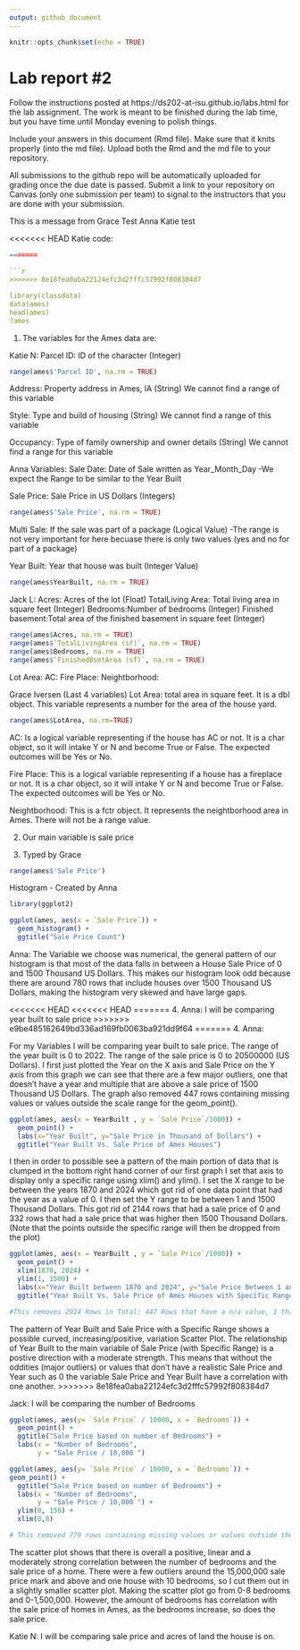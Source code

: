 ```yaml
---
output: github_document
---
```


<!-- README.md is generated from README.Rmd. Please edit the README.Rmd file -->


```r
knitr::opts_chunk$set(echo = TRUE)
```

# Lab report #2

Follow the instructions posted at https://ds202-at-isu.github.io/labs.html for the lab assignment. The work is meant to be finished during the lab time, but you have time until Monday evening to polish things.

Include your answers in this document (Rmd file). Make sure that it knits properly (into the md file). Upload both the Rmd and the md file to your repository.  

All submissions to the github repo will be automatically uploaded for grading once the due date is passed.
Submit a link to your repository on Canvas (only one submission per team) to signal to the instructors that you are done with your submission.


This is a message from Grace
Test Anna
Katie test

<<<<<<< HEAD
Katie code:
```r
=======

```r
>>>>>>> 8e18fea0aba22124efc3d2fffc57992f808384d7

library(classdata)
data(ames)
head(ames)
?ames

```





1. The variables for the Ames data are:

Katie N:
Parcel ID: ID of the character (Integer) 



```r
range(ames$'Parcel ID', na.rm = TRUE)
```



Address: Property address in Ames, IA (String)
We cannot find a range of this variable

Style: Type and build of housing (String)
We cannot find a range of this variable

Occupancy: Type of family ownership and owner details (String)
We cannot find a range for this variable

Anna Variables: 
Sale Date: Date of Sale written as Year_Month_Day
-We expect the Range to be similar to the Year Built

Sale Price: Sale Price in US Dollars (Integers)
```r
range(ames$'Sale Price', na.rm = TRUE)

```

Multi Sale: If the sale was part of a package (Logical Value)
-The range is not very important for here becuase there is only two values (yes and no for part of a package)

Year Built: Year that house was built (Integer Value)
```r
range(ames$YearBuilt, na.rm = TRUE)

```

Jack L:
Acres: Acres of the lot (Float)
TotalLiving Area: Total living area in square feet (Integer)
Bedrooms:Number of bedrooms (Integer)
Finished basement:Total area of the finished basement in square feet (Integer)
```r
range(ames$Acres, na.rm = TRUE)
range(ames$`TotalLivingArea (sf)`, na.rm = TRUE)
range(ames$Bedrooms, na.rm = TRUE)
range(ames$`FinishedBsmtArea (sf)`, na.rm = TRUE)

```


Lot Area:
AC:
Fire Place:
Neightborhood:

Grace Iversen (Last 4 variables)
Lot Area: total area in square feet. It is a dbl object. This variable represents a number for the area of the house yard.
```r
range(ames$LotArea, na.rm=TRUE)
```

AC: Is a logical variable representing if the house has AC or not. It is a char object, so it will intake Y or N and become True or False. The expected outcomes will be Yes or No.

Fire Place: This is a logical variable representing if a house has a fireplace or not. It is a char object, so it will intake Y or N and become True or False. The expected outcomes will be Yes or No.

Neightborhood: This is a fctr object. It represents the neightborhood area in Ames. There will not be a range value.



2. Our main variable is sale price

3. Typed by Grace
```r
range(ames$'Sale Price')
```


Histogram - Created by Anna

```r
library(ggplot2)

ggplot(ames, aes(x = `Sale Price`)) + 
  geom_histogram() +
  ggtitle("Sale Price Count")
```

Anna: The Variable we choose was numerical, the general pattern of our histogram is that most of the data falls in between a House Sale Price of 0 and 1500 Thousand US Dollars. This makes our histogram look odd because there are around 780 rows that include houses over 1500 Thousand US Dollars, making the histogram very skewed and have large gaps. 


<<<<<<< HEAD
<<<<<<< HEAD
=======
4. Anna: I will be comparing year built to sale price
>>>>>>> e9be485162649bd336ad169fb0063ba921dd9f64
=======
4. Anna:

For my Variables I will be comparing year built to sale price. The range of the year built is 0 to 2022. The range of the sale price is 0 to 20500000 (US Dollars). I first just plotted the Year on the X axis and Sale Price on the Y axis from this graph we can see that there are a few major outliers, one that doesn't have a year and multiple that are above a sale price of 1500 Thousand US Dollars. The graph also removed 447 rows containing missing values or values outside the scale range for the geom_point().

```r
ggplot(ames, aes(x = YearBuilt , y = `Sale Price`/1000)) +
  geom_point() +
  labs(x="Year Built", y="Sale Price in Thousand of Dollars") +
  ggtitle("Year Built Vs. Sale Price of Ames Houses")

```

I then in order to possible see a pattern of the main portion of data that is clumped in the bottom right hand corner of our first graph I set that axis to display only a specific range using xlim() and ylim(). I set the X range to be between the years 1870 and 2024 which got rid of one data point that had the year as a value of 0. I then set the Y range to be between 1 and 1500 Thousand Dollars. This got rid of 2144 rows that had a sale price of 0 and 332 rows that had a sale price that was higher then 1500 Thousand Dollars. (Note that the points outside the specific range will then be dropped from the plot)

```r
ggplot(ames, aes(x = YearBuilt , y = `Sale Price`/1000)) +
  geom_point() + 
  xlim(1870, 2024) +
  ylim(1, 1500) +
  labs(x="Year Built between 1870 and 2024", y="Sale Price Between 1 and 1500 Thousand Dollars") +
  ggtitle("Year Built Vs. Sale Price of Ames Houses with Specific Range")

#This removes 2924 Rows in Total: 447 Rows that have a n/a value, 1 that had a year of 0, 2144 that had a sale price of 1, and 332 that had a sale price higher then 1500 Thousand Dollars.
```

The pattern of Year Built and Sale Price with a Specific Range shows a possible curved, increasing/positive, variation Scatter Plot. The relationship of Year Built to the main variable of Sale Price (with Specific Range) is a postive direction with a moderate strength. This means that without the oddities (major outliers) or values that don't have a realistic Sale Price and Year such as 0 the variable Sale Price and Year Built have a correlation with one another.
>>>>>>> 8e18fea0aba22124efc3d2fffc57992f808384d7




Jack: I will be comparing the number of Bedrooms

  

```r
ggplot(ames, aes(y= `Sale Price` / 10000, x = `Bedrooms`)) + 
  geom_point() +
  ggtitle("Sale Price based on number of Bedrooms") +
  labs(x = "Number of Bedrooms",
       y = "Sale Price / 10,000 ")

ggplot(ames, aes(y= `Sale Price` / 10000, x = `Bedrooms`)) +
geom_point() +
  ggtitle("Sale Price based on number of Bedrooms") +
  labs(x = "Number of Bedrooms",
       y = "Sale Price / 10,000 ") + 
  ylim(0, 150) +
  xlim(0,8)

# This removed 779 rows containing missing values or values outside the scale range.
```
The scatter plot shows that there is overall a positive, linear and a moderately strong correlation between the number of bedrooms and the sale price of a home. There were a few outliers around the 15,000,000 sale price mark and above and one house with 10 bedrooms, so I cut them out in a slightly smaller scatter plot. Making the scatter plot go from 0-8 bedrooms and 0-1,500,000. However, the amount of bedrooms has correlation with the sale price of homes in Ames, as the bedrooms increase, so does the sale price.


Katie N: I will be comparing sale price and acres of land the house is on. 

